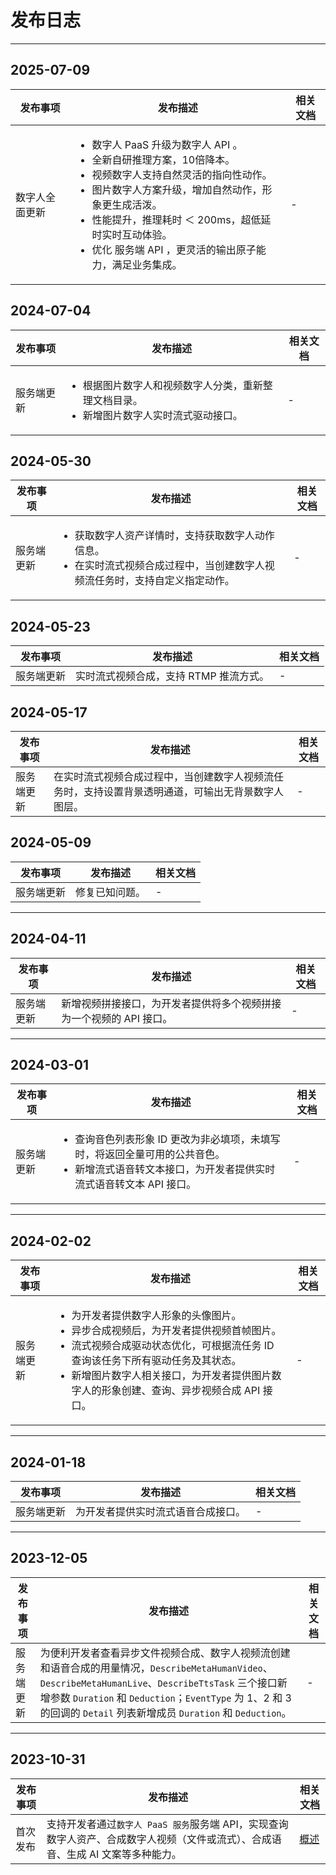 # 发布日志

- - -

## 2025-07-09

| 发布事项 | 发布描述 | 相关文档 |
|---------|---------|---------|
| 数字人全面更新 | <ul><li>数字人 PaaS 升级为数字人 API 。</li><li>全新自研推理方案，10倍降本。</li><li>视频数字人支持自然灵活的指向性动作。</li><li>图片数字人方案升级，增加自然动作，形象更生成活泼。</li><li>性能提升，推理耗时 ＜ 200ms，超低延时实时互动体验。</li><li>优化 服务端 API ，更灵活的输出原子能力，满足业务集成。</li></ul> | - |

## 2024-07-04

| 发布事项 | 发布描述 | 相关文档 |
|---------|---------|---------|
| 服务端更新 | <ul><li>根据图片数字人和视频数字人分类，重新整理文档目录。</li><li>新增图片数字人实时流式驱动接口。</li></ul> | - |


## 2024-05-30

| 发布事项 | 发布描述 | 相关文档 |
|---------|---------|---------|
| 服务端更新 | <ul><li>获取数字人资产详情时，支持获取数字人动作信息。</li><li>在实时流式视频合成过程中，当创建数字人视频流任务时，支持自定义指定动作。</li></ul> | - | 2024-05-30 |

## 2024-05-23

| 发布事项 | 发布描述 | 相关文档 |
|---------|---------|---------|
| 服务端更新 | 实时流式视频合成，支持 RTMP 推流方式。 | - | 

## 2024-05-17

| 发布事项 | 发布描述 | 相关文档 |
|---------|---------|---------|
| 服务端更新 | 在实时流式视频合成过程中，当创建数字人视频流任务时，支持设置背景透明通道，可输出无背景数字人图层。 | - |

## 2024-05-09

| 发布事项 | 发布描述 | 相关文档 |
|---------|---------|---------|
| 服务端更新 | 修复已知问题。 | - |

---

## 2024-04-11

| 发布事项 | 发布描述 | 相关文档 |
|---------|---------|---------|
| 服务端更新 | 新增视频拼接接口，为开发者提供将多个视频拼接为一个视频的 API 接口。 | - |

---

## 2024-03-01

| 发布事项 | 发布描述 | 相关文档 |
|---------|---------|---------|
| 服务端更新 | <ul><li>查询音色列表形象 ID 更改为非必填项，未填写时，将返回全量可用的公共音色。</li><li>新增流式语音转文本接口，为开发者提供实时流式语音转文本 API 接口。</li></ul> | - |

---

## 2024-02-02

| 发布事项 | 发布描述 | 相关文档 |
|---------|---------|---------|
| 服务端更新 | <ul><li>为开发者提供数字人形象的头像图片。</li><li>异步合成视频后，为开发者提供视频首帧图片。</li><li>流式视频合成驱动状态优化，可根据流任务 ID 查询该任务下所有驱动任务及其状态。</li><li>新增图片数字人相关接口，为开发者提供图片数字人的形象创建、查询、异步视频合成 API 接口。</li></ul> | - |

---

## 2024-01-18

| 发布事项 | 发布描述 | 相关文档 |
|---------|---------|---------|
| 服务端更新 | 为开发者提供实时流式语音合成接口。 | - |

---

## 2023-12-05

| 发布事项 | 发布描述 | 相关文档 |
|---------|---------|---------|
| 服务端更新 | 为便利开发者查看异步文件视频合成、数字人视频流创建和语音合成的用量情况，`DescribeMetaHumanVideo`、`DescribeMetaHumanLive`、`DescribeTtsTask` 三个接口新增参数 `Duration` 和 `Deduction`；`EventType` 为 1、2 和 3 的回调的 `Detail` 列表新增成员 `Duration` 和 `Deduction`。 | - |

---

## 2023-10-31

| 发布事项 | 发布描述 | 相关文档 |
|---------|---------|---------|
| 首次发布 | 支持开发者通过`数字人 PaaS 服务`服务端 API，实现查询数字人资产、合成数字人视频（文件或流式）、合成语音、生成 AI 文案等多种能力。 | [概述](./overview.mdx) |
